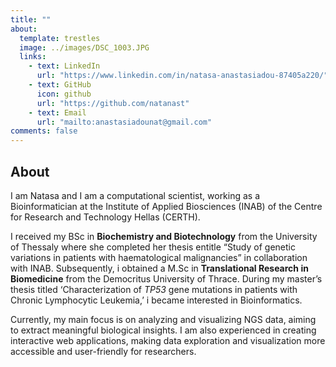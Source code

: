 ```yaml
---
title: ""
about:
  template: trestles 
  image: ../images/DSC_1003.JPG
  links:
    - text: LinkedIn
      url: "https://www.linkedin.com/in/natasa-anastasiadou-87405a220/"
    - text: GitHub
      icon: github
      url: "https://github.com/natanast"
    - text: Email
      url: "mailto:anastasiadounat@gmail.com"
comments: false
---
```


::: column-page
## About

I am Natasa and I am a computational scientist, working as a Bioinformatician at the Institute of Applied Biosciences (INAB) of the Centre for Research and Technology Hellas (CERTH).

I received my BSc in **Biochemistry and Biotechnology** from the University of Thessaly where she completed her thesis entitle “Study of genetic variations in patients with haematological malignancies” in collaboration with INAB. Subsequently, i obtained a M.Sc in **Translational Research in Biomedicine** from the Democritus University of Thrace. During my master’s thesis titled ‘Characterization of *TP53* gene mutations in patients with Chronic Lymphocytic Leukemia,’ i became interested in Bioinformatics.

Currently, my main focus is on analyzing and visualizing NGS data, aiming to extract meaningful biological insights. I am also experienced in creating interactive web applications, making data exploration and visualization more accessible and user-friendly for researchers.
:::
